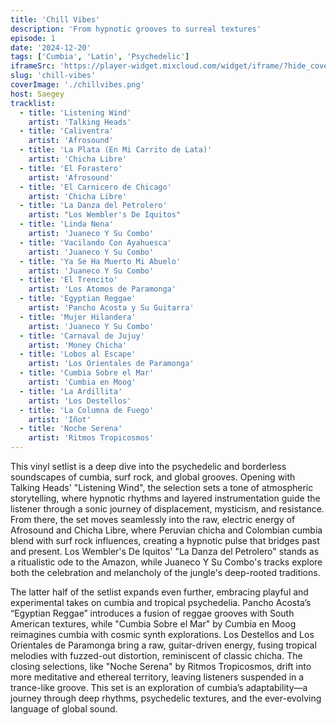 ```yaml
---
title: 'Chill Vibes'
description: 'From hypnotic grooves to surreal textures'
episode: 1
date: '2024-12-20'
tags: ['Cumbia', 'Latin', 'Psychedelic']
iframeSrc: 'https://player-widget.mixcloud.com/widget/iframe/?hide_cover=1&light=1&hide_artwork=1&feed=%2Fpublic-vinyl-radio%2Fchill-vibes%2F'
slug: 'chill-vibes'
coverImage: './chillvibes.png'
host: Saegey
tracklist:
  - title: 'Listening Wind'
    artist: 'Talking Heads'
  - title: 'Caliventra'
    artist: 'Afrosound'
  - title: 'La Plata (En Mi Carrito de Lata)'
    artist: 'Chicha Libre'
  - title: 'El Forastero'
    artist: 'Afrosound'
  - title: 'El Carnicero de Chicago'
    artist: 'Chicha Libre'
  - title: 'La Danza del Petrolero'
    artist: "Los Wembler's De Iquitos"
  - title: 'Linda Nena'
    artist: 'Juaneco Y Su Combo'
  - title: 'Vacilando Con Ayahuesca'
    artist: 'Juaneco Y Su Combo'
  - title: 'Ya Se Ha Muerto Mi Abuelo'
    artist: 'Juaneco Y Su Combo'
  - title: 'El Trencito'
    artist: 'Los Atomos de Paramonga'
  - title: 'Egyptian Reggae'
    artist: 'Pancho Acosta y Su Guitarra'
  - title: 'Mujer Hilandera'
    artist: 'Juaneco Y Su Combo'
  - title: 'Carnaval de Jujuy'
    artist: 'Money Chicha'
  - title: 'Lobos al Escape'
    artist: 'Los Orientales de Paramonga'
  - title: 'Cumbia Sobre el Mar'
    artist: 'Cumbia en Moog'
  - title: 'La Ardillita'
    artist: 'Los Destellos'
  - title: 'La Columna de Fuego'
    artist: 'Iñot'
  - title: 'Noche Serena'
    artist: 'Ritmos Tropicosmos'
---
```


This vinyl setlist is a deep dive into the psychedelic and borderless soundscapes of cumbia, surf rock, and global grooves. Opening with Talking Heads' "Listening Wind", the selection sets a tone of atmospheric storytelling, where hypnotic rhythms and layered instrumentation guide the listener through a sonic journey of displacement, mysticism, and resistance. From there, the set moves seamlessly into the raw, electric energy of Afrosound and Chicha Libre, where Peruvian chicha and Colombian cumbia blend with surf rock influences, creating a hypnotic pulse that bridges past and present. Los Wembler's De Iquitos' "La Danza del Petrolero" stands as a ritualistic ode to the Amazon, while Juaneco Y Su Combo's tracks explore both the celebration and melancholy of the jungle's deep-rooted traditions.

The latter half of the setlist expands even further, embracing playful and experimental takes on cumbia and tropical psychedelia. Pancho Acosta’s “Egyptian Reggae” introduces a fusion of reggae grooves with South American textures, while "Cumbia Sobre el Mar" by Cumbia en Moog reimagines cumbia with cosmic synth explorations. Los Destellos and Los Orientales de Paramonga bring a raw, guitar-driven energy, fusing tropical melodies with fuzzed-out distortion, reminiscent of classic chicha. The closing selections, like "Noche Serena" by Ritmos Tropicosmos, drift into more meditative and ethereal territory, leaving listeners suspended in a trance-like groove. This set is an exploration of cumbia’s adaptability—a journey through deep rhythms, psychedelic textures, and the ever-evolving language of global sound.
